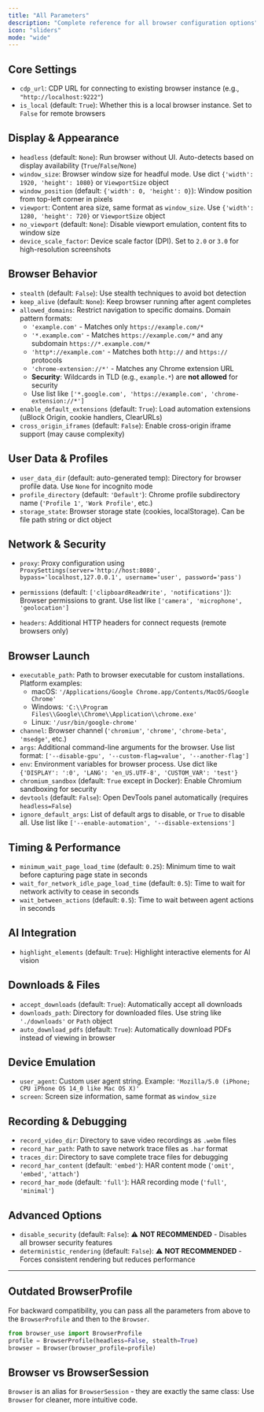 ```yaml
---
title: "All Parameters"
description: "Complete reference for all browser configuration options"
icon: "sliders"
mode: "wide"
---
```


## Core Settings
- `cdp_url`: CDP URL for connecting to existing browser instance (e.g., `"http://localhost:9222"`)
- `is_local` (default: `True`): Whether this is a local browser instance. Set to `False` for remote browsers

## Display & Appearance
- `headless` (default: `None`): Run browser without UI. Auto-detects based on display availability (`True`/`False`/`None`)
- `window_size`: Browser window size for headful mode. Use dict `{'width': 1920, 'height': 1080}` or `ViewportSize` object
- `window_position` (default: `{'width': 0, 'height': 0}`): Window position from top-left corner in pixels
- `viewport`: Content area size, same format as `window_size`. Use `{'width': 1280, 'height': 720}` or `ViewportSize` object
- `no_viewport` (default: `None`): Disable viewport emulation, content fits to window size
- `device_scale_factor`: Device scale factor (DPI). Set to `2.0` or `3.0` for high-resolution screenshots



## Browser Behavior
- `stealth` (default: `False`): Use stealth techniques to avoid bot detection
- `keep_alive` (default: `None`): Keep browser running after agent completes
- `allowed_domains`: Restrict navigation to specific domains. Domain pattern formats:
  - `'example.com'` - Matches only `https://example.com/*`  
  - `'*.example.com'` - Matches `https://example.com/*` and any subdomain `https://*.example.com/*`
  - `'http*://example.com'` - Matches both `http://` and `https://` protocols
  - `'chrome-extension://*'` - Matches any Chrome extension URL
  - **Security**: Wildcards in TLD (e.g., `example.*`) are **not allowed** for security
  - Use list like `['*.google.com', 'https://example.com', 'chrome-extension://*']`
- `enable_default_extensions` (default: `True`): Load automation extensions (uBlock Origin, cookie handlers, ClearURLs)
- `cross_origin_iframes` (default: `False`): Enable cross-origin iframe support (may cause complexity)

## User Data & Profiles
- `user_data_dir` (default: auto-generated temp): Directory for browser profile data. Use `None` for incognito mode
- `profile_directory` (default: `'Default'`): Chrome profile subdirectory name (`'Profile 1'`, `'Work Profile'`, etc.)
- `storage_state`: Browser storage state (cookies, localStorage). Can be file path string or dict object

## Network & Security
- `proxy`: Proxy configuration using `ProxySettings(server='http://host:8080', bypass='localhost,127.0.0.1', username='user', password='pass')`
- `permissions` (default: `['clipboardReadWrite', 'notifications']`): Browser permissions to grant. Use list like `['camera', 'microphone', 'geolocation']`

- `headers`: Additional HTTP headers for connect requests (remote browsers only)


## Browser Launch
- `executable_path`: Path to browser executable for custom installations. Platform examples:
  - macOS: `'/Applications/Google Chrome.app/Contents/MacOS/Google Chrome'`
  - Windows: `'C:\\Program Files\\Google\\Chrome\\Application\\chrome.exe'`
  - Linux: `'/usr/bin/google-chrome'`
- `channel`: Browser channel (`'chromium'`, `'chrome'`, `'chrome-beta'`, `'msedge'`, etc.)
- `args`: Additional command-line arguments for the browser. Use list format: `['--disable-gpu', '--custom-flag=value', '--another-flag']`
- `env`: Environment variables for browser process. Use dict like `{'DISPLAY': ':0', 'LANG': 'en_US.UTF-8', 'CUSTOM_VAR': 'test'}`
- `chromium_sandbox` (default: `True` except in Docker): Enable Chromium sandboxing for security
- `devtools` (default: `False`): Open DevTools panel automatically (requires `headless=False`)
- `ignore_default_args`: List of default args to disable, or `True` to disable all. Use list like `['--enable-automation', '--disable-extensions']`

## Timing & Performance
- `minimum_wait_page_load_time` (default: `0.25`): Minimum time to wait before capturing page state in seconds
- `wait_for_network_idle_page_load_time` (default: `0.5`): Time to wait for network activity to cease in seconds
- `wait_between_actions` (default: `0.5`): Time to wait between agent actions in seconds

## AI Integration
- `highlight_elements` (default: `True`): Highlight interactive elements for AI vision

## Downloads & Files
- `accept_downloads` (default: `True`): Automatically accept all downloads
- `downloads_path`: Directory for downloaded files. Use string like `'./downloads'` or `Path` object
- `auto_download_pdfs` (default: `True`): Automatically download PDFs instead of viewing in browser

## Device Emulation
- `user_agent`: Custom user agent string. Example: `'Mozilla/5.0 (iPhone; CPU iPhone OS 14_0 like Mac OS X)'`
- `screen`: Screen size information, same format as `window_size`

## Recording & Debugging
- `record_video_dir`: Directory to save video recordings as `.webm` files
- `record_har_path`: Path to save network trace files as `.har` format
- `traces_dir`: Directory to save complete trace files for debugging
- `record_har_content` (default: `'embed'`): HAR content mode (`'omit'`, `'embed'`, `'attach'`)
- `record_har_mode` (default: `'full'`): HAR recording mode (`'full'`, `'minimal'`)

## Advanced Options
- `disable_security` (default: `False`): ⚠️ **NOT RECOMMENDED** - Disables all browser security features
- `deterministic_rendering` (default: `False`): ⚠️ **NOT RECOMMENDED** - Forces consistent rendering but reduces performance

---

## Outdated BrowserProfile
For backward compatibility, you can pass all the parameters from above to the `BrowserProfile` and then to the `Browser`.
```python
from browser_use import BrowserProfile
profile = BrowserProfile(headless=False, stealth=True)
browser = Browser(browser_profile=profile)
```

## Browser vs BrowserSession

`Browser` is an alias for `BrowserSession` - they are exactly the same class:
Use `Browser` for cleaner, more intuitive code.
